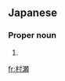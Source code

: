 ==Japanese==
{{ja-kanjitab|むら|せ}}

===Proper noun===
{{ja-pos|むらせ|proper}}

# {{surname|lang=ja|sort=むらせ}}

[[fr:村瀬]]